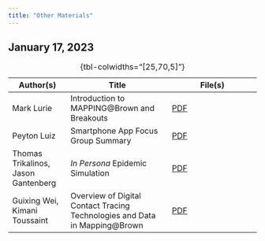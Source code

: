 ```yaml
---
title: "Other Materials"
---
```


## January 17, 2023

| Author(s)                                  | Title                                                                      | File(s)                                                           |
|--------------------------------------------|----------------------------------------------------------------------------|-------------------------------------------------------------------|
| Mark Lurie                                 | Introduction to MAPPING@Brown and Breakouts                                | [PDF](/materials/lurie-session-3_mapps-2023.pdf)                  |
| Peyton Luiz                                | Smartphone App Focus Group Summary                                         | [PDF](/materials/luiz-focus-group-brief_mapps-2023.pdf)           |
| Thomas Trikalinos, <br /> Jason Gantenberg | _In Persona_ Epidemic Simulation                                           | [PDF](/materials/trikalinos-gantenberg-in-persona_mapps-2023.pdf) |
| Guixing Wei, <br /> Kimani Toussaint              | Overview of Digital Contact Tracing Technologies and Data in Mapping@Brown | [PDF](/materials/wei-toussaint-location-biometrics_mapps-2023.pdf)                                                                  |

: {tbl-colwidths="[25,70,5]"}
